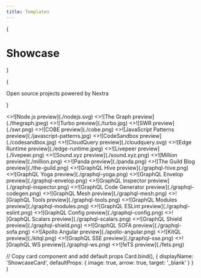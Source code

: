 ```yaml
---
title: Templates
---
```



{<h1 className="mt-10 mb-4 text-center text-[2.5rem] font-bold tracking-tight">Showcase</h1>}

{<p className="mb-16 text-center text-lg text-gray-500 dark:text-gray-400">Open
source projects powered by Nextra</p>}

<Cards>
  <ShowcaseCard title="Node.js" href="https://nodejs.org/en">
    <>![Node.js preview](./nodejs.svg)</>
  </ShowcaseCard>
  <ShowcaseCard title="The Graph" href="https://thegraph.com/docs/en">
    <>![The Graph preview](./thegraph.jpeg)</>
  </ShowcaseCard>
  <ShowcaseCard title="Turbo" href="https://turbo.build">
    <>![Turbo preview](./turbo.jpg)</>
  </ShowcaseCard>
  <ShowcaseCard title="SWR" href="https://swr.vercel.app">
    <>![SWR preview](./swr.png)</>
  </ShowcaseCard>
  <ShowcaseCard title="COBE" href="https://cobe.vercel.app">
    <>![COBE preview](./cobe.png)</>
  </ShowcaseCard>
  <ShowcaseCard
    title="JavaScript Patterns"
    href="https://javascriptpatterns.vercel.app"
  >
    <>![JavaScript Patterns preview](./javascript-patterns.jpg)</>
  </ShowcaseCard>
  <ShowcaseCard
    title="CodeSandbox"
    href="https://codesandbox.io/docs/learn/introduction/overview"
  >
    <>![CodeSandbox preview](./codesandbox.jpg)</>
  </ShowcaseCard>
  <ShowcaseCard title="CloudQuery" href="https://cloudquery.io">
    <>![CloudQuery preview](./cloudquery.svg)</>
  </ShowcaseCard>
  <ShowcaseCard title="Edge Runtime" href="https://edge-runtime.vercel.app">
    <>![Edge Runtime preview](./edge-runtime.jpeg)</>
  </ShowcaseCard>
  <ShowcaseCard
    title="Livepeer"
    href="https://docs.livepeer.org/guides/overview"
  >
    <>![Livepeer preview](./livepeer.png)</>
  </ShowcaseCard>
  <ShowcaseCard title="Sound.xyz" href="https://docs.sound.xyz">
    <>![Sound.xyz preview](./sound.xyz.png)</>
  </ShowcaseCard>
  <ShowcaseCard title="Million" href="https://million.dev">
    <>![Million preview](./million.png)</>
  </ShowcaseCard>
  <ShowcaseCard title="Panda" href="https://panda-css.com">
    <>![Panda preview](./panda.png)</>
  </ShowcaseCard>
  <ShowcaseCard title="The Guild Blog" href="https://the-guild.dev">
    <>![The Guild Blog preview](./the-guild.png)</>
  </ShowcaseCard>
  <ShowcaseCard title="GraphQL Hive" href="https://the-guild.dev/graphql/hive">
    <>![GraphQL Hive preview](./graphql-hive.png)</>
  </ShowcaseCard>
  <ShowcaseCard
    title="GraphQL Yoga"
    href="https://the-guild.dev/graphql/yoga-server"
  >
    <>![GraphQL Yoga preview](./graphql-yoga.png)</>
  </ShowcaseCard>
  <ShowcaseCard
    title="GraphQL Envelop"
    href="https://the-guild.dev/graphql/envelop"
  >
    <>![GraphQL Envelop preview](./graphql-envelop.png)</>
  </ShowcaseCard>
  <ShowcaseCard
    title="GraphQL Inspector"
    href="https://the-guild.dev/graphql/inspector"
  >
    <>![GraphQL Inspector preview](./graphql-inspector.png)</>
  </ShowcaseCard>
  <ShowcaseCard
    title="GraphQL Code Generator"
    href="https://the-guild.dev/graphql/codegen"
  >
    <>![GraphQL Code Generator preview](./graphql-codegen.png)</>
  </ShowcaseCard>
  <ShowcaseCard title="GraphQL Mesh" href="https://the-guild.dev/graphql/mesh">
    <>![GraphQL Mesh preview](./graphql-mesh.png)</>
  </ShowcaseCard>
  <ShowcaseCard
    title="GraphQL Tools"
    href="https://the-guild.dev/graphql/tools"
  >
    <>![GraphQL Tools preview](./graphql-tools.png)</>
  </ShowcaseCard>
  <ShowcaseCard
    title="GraphQL Modules"
    href="https://the-guild.dev/graphql/modules"
  >
    <>![GraphQL Modules preview](./graphql-modules.png)</>
  </ShowcaseCard>
  <ShowcaseCard
    title="GraphQL ESLint"
    href="https://the-guild.dev/graphql/eslint"
  >
    <>![GraphQL ESLint preview](./graphql-eslint.png)</>
  </ShowcaseCard>
  <ShowcaseCard
    title="GraphQL Config"
    href="https://the-guild.dev/graphql/config"
  >
    <>![GraphQL Config preview](./graphql-config.png)</>
  </ShowcaseCard>
  <ShowcaseCard
    title="GraphQL Scalars"
    href="https://the-guild.dev/graphql/scalars"
  >
    <>![GraphQL Scalars preview](./graphql-scalars.png)</>
  </ShowcaseCard>
  <ShowcaseCard
    title="GraphQL Shield"
    href="https://the-guild.dev/graphql/shield"
  >
    <>![GraphQL Shield preview](./graphql-shield.png)</>
  </ShowcaseCard>
  <ShowcaseCard
    title="GraphQL SOFA"
    href="https://the-guild.dev/graphql/sofa-api"
  >
    <>![GraphQL SOFA preview](./graphql-sofa.png)</>
  </ShowcaseCard>
  <ShowcaseCard
    title="Apollo Angular"
    href="https://the-guild.dev/graphql/apollo-angular"
  >
    <>![Apollo Angular preview](./apollo-angular.png)</>
  </ShowcaseCard>
  <ShowcaseCard title="KitQL" href="https://kitql.dev">
    <>![KitQL preview](./kitql.png)</>
  </ShowcaseCard>
  <ShowcaseCard title="GraphQL SSE" href="https://the-guild.dev/graphql/sse">
    <>![GraphQL SSE preview](./graphql-sse.png)</>
  </ShowcaseCard>
  <ShowcaseCard title="GraphQL WS" href="https://the-guild.dev/graphql/ws">
    <>![GraphQL WS preview](./graphql-ws.png)</>
  </ShowcaseCard>
  <ShowcaseCard title="feTS" href="https://the-guild.dev/openapi/fets">
    <>![feTS preview](./fets.png)</>
  </ShowcaseCard>
</Cards>

  // Copy card component and add default props
  Card.bind(),
  {
    displayName: 'ShowcaseCard',
    defaultProps: {
      image: true,
      arrow: true,
      target: '_blank'
    }
  }
)

<style global jsx>{`
  img {
    aspect-ratio: 12/6.3;
    object-fit: cover;
  }
`}</style>
